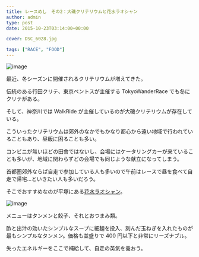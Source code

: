 ---
title: レースめし　その2：大磯クリテリウムと花水ラオシャン
author: admin
type: post
date: 2015-10-23T03:14:00+00:00

cover: DSC_6028.jpg

tags: ["RACE", "FOOD"]
---

![image](./DSC_6028.jpg)

最近、冬シーズンに開催されるクリテリウムが増えてきた。

伝統のある行田クリテ、東京ベントスが主催する TokyoWanderRace でも冬にクリテがある。

そして、神奈川では WalkRide が主催しているのが大磯クリテリウムが存在している。

こういったクリテリウムは郊外のなかでもかなり都心から遠い地域で行われていることもあり、昼飯に困ることも多い。

コンビニが無いほどの田舎ではないし、会場にはケータリングカーが来ていることも多いが、地域に関わらずどの会場でも同じような献立になってしまう。

首都圏郊外ならば自走で参加している人も多いので午前はレースで昼を食べて自走で帰宅…といきたい人も多いだろう。

そこでおすすめなのが平塚にある<a href="http://xn--kck0ayjva7cy494bntmipjm44c.com/" target="_blank">花水ラオシャン</a>。

![image](./DSC_0628.jpg)

メニューはタンメンと餃子、それとおつまみ類。

酢と出汁の効いたシンプルなスープに細麺を投入、刻んだ玉ねぎを入れたものが最もシンプルなタンメン。価格も並盛りで 400 円以下と非常にリーズナブル。

失ったエネルギーをここで補給して、自走の英気を養おう。

<AmazonLinkBox url="http://www.amazon.co.jp/exec/obidos/ASIN/B00FQ6V4EO/gensobunya-22/ref=nosim/" />
